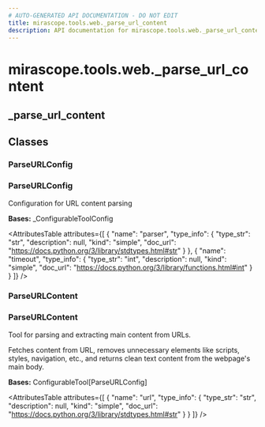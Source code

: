 ```yaml
---
# AUTO-GENERATED API DOCUMENTATION - DO NOT EDIT
title: mirascope.tools.web._parse_url_content
description: API documentation for mirascope.tools.web._parse_url_content
---
```


# mirascope.tools.web._parse_url_content

## <ApiType type="Module" module="mirascope.tools.web._parse_url_content" path="tools/web/parse_url_content" symbolName="_parse_url_content" /> _parse_url_content

## Classes

### ParseURLConfig

### <ApiType type="Class" module="mirascope.tools.web._parse_url_content" path="tools/web/parse_url_content" symbolName="ParseURLConfig" /> ParseURLConfig

Configuration for URL content parsing

**Bases:** _ConfigurableToolConfig

<AttributesTable
  attributes={[
  {
    "name": "parser",
    "type_info": {
      "type_str": "str",
      "description": null,
      "kind": "simple",
      "doc_url": "https://docs.python.org/3/library/stdtypes.html#str"
    }
  },
  {
    "name": "timeout",
    "type_info": {
      "type_str": "int",
      "description": null,
      "kind": "simple",
      "doc_url": "https://docs.python.org/3/library/functions.html#int"
    }
  }
]}
/>


### ParseURLContent

### <ApiType type="Class" module="mirascope.tools.web._parse_url_content" path="tools/web/parse_url_content" symbolName="ParseURLContent" /> ParseURLContent

Tool for parsing and extracting main content from URLs.

Fetches content from URL, removes unnecessary elements like scripts, styles, navigation, etc.,
and returns clean text content from the webpage's main body.

**Bases:** ConfigurableTool[ParseURLConfig]

<AttributesTable
  attributes={[
  {
    "name": "url",
    "type_info": {
      "type_str": "str",
      "description": null,
      "kind": "simple",
      "doc_url": "https://docs.python.org/3/library/stdtypes.html#str"
    }
  }
]}
/>



